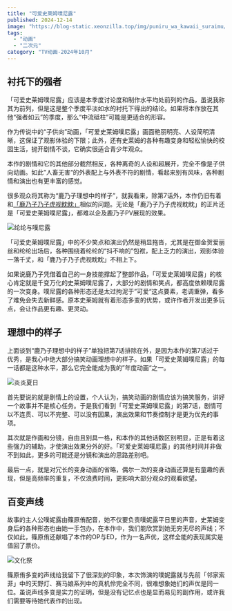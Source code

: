 ```yaml
---
title: "可爱史莱姆噗尼露"
published: 2024-12-14
image: "https://blog-static.xeonzilla.top/img/puniru_wa_kawaii_suraimu/cover.avif"
tags:
  - "动画"
  - "二次元"
category: "TV动画-2024年10月"
---
```


## 衬托下的强者
「可爱史莱姆噗尼露」应该是本季度讨论度和制作水平均处前列的作品，虽说我称其为前列，但是这是整个季度平淡如水的衬托下得出的结论。如果将本作放在其他“强者如云”的季度，那么“中流砥柱”可能是更适合的形容。

作为传说中的“子供向”动画，「可爱史莱姆噗尼露」画面艳丽明亮、人设简明清晰，这保证了观影体验的下限；此外，还有史莱姆的各种有趣变身和轻松愉快的校园生活，抛开剧情不谈，它确实很适合青少年观众。

本作的剧情和它的其他部分截然相反，各种离奇的人设和超展开，完全不像是子供向动画。如此”人畜无害“的外表配上与外表不符的剧情，看起来别有风味，各种剧情和演出也有更丰富的感觉。

很多观众将其称为“鹿乃子理想中的样子”，就我看来，除第7话外，本作仍旧有着和[「鹿乃子乃子虎视眈眈」](/posts/shikanoko/)相似的问题。无论是「鹿乃子乃子虎视眈眈」的正片还是「可爱史莱姆噗尼露」，都难以企及鹿乃子PV展现的效果。

<Image src="https://blog-static.xeonzilla.top/img/puniru_wa_kawaii_suraimu/01.avif" alt="纶纶与噗尼露" format="avif" quality="high" inferSize />

「可爱史莱姆噗尼露」中的不少笑点和演出仍然是稍显拖沓，尤其是在御金贺爱丽丝和纶纶出场后，各种围绕着纶纶的“抖不响的”包袱，配上乏力的演出，观影体验一落千丈，和「鹿乃子乃子虎视眈眈」不相上下。

如果说鹿乃子凭借着自己的一身技能撑起了整部作品，「可爱史莱姆噗尼露」的核心肯定就是千变万化的史莱姆噗尼露了，大部分的剧情和笑点，都高度依赖噗尼露的一次变身。噗尼露的各种形态还是太过拘泥于”可爱“这点要素，老调重弹，看多了难免会失去新鲜感。原本史莱姆就有着形态多变的优势，或许作者开发出更多玩点，会让作品更有趣、更灵动。

## 理想中的样子
上面谈到“鹿乃子理想中的样子”单独把第7话排除在外，是因为本作的第7话过于优秀，是我心中绝大部分搞笑动画理想中的样子。如果「可爱史莱姆噗尼露」的每一话都是这种水平，那么它完全能成为我的”年度动画“之一。

<Image src="https://blog-static.xeonzilla.top/img/puniru_wa_kawaii_suraimu/02.avif" alt="炎炎夏日" format="avif" quality="high" inferSize />

首先要说的就是剧情上的设置，个人认为，搞笑动画的剧情应该为搞笑服务，讲好一个故事并不是核心任务。于是我们看到「可爱史莱姆噗尼露」的第7话，剧情可以不连贯、可以不完整、可以没有因果，演出效果和节奏控制才是更为优先的事项。

其次就是作画和分镜，自由且别具一格，和本作的其他话数区别明显，正是有着这些强力的辅助，才使演出效果分外的好。「可爱史莱姆噗尼露」的其他时间并非做不到如此，更多的可能还是分镜和演出的思路差别吧。

最后一点，就是对冗长的变身动画的省略，偶尔一次的变身动画还算是有童趣的表现，但是高频率的重复，不仅浪费时间，更影响大部分观众的观看欲望。

## 百变声线
故事的主人公噗妮露由篠原侑配音，她不仅要负责噗妮露平日里的声音，史莱姆变身后的各种形态也由她一手包办，在本作中，我们能欣赏到她无穷无尽的声线；不仅如此，篠原侑还献唱了本作的OP与ED，作为一名声优，这样全能的表现属实是值回了票价。

<Image src="https://blog-static.xeonzilla.top/img/puniru_wa_kawaii_suraimu/03.avif" alt="文化祭" format="avif" quality="high" inferSize />

篠原侑多变的声线给我留下了很深刻的印象，本次饰演的噗妮露就与先前「邻家索菲」中的天野灯、赛马娘系列中的真机伶完全不同，很难想象她们的声优是同一位。虽说声线多变是实力的证明，但是没有记忆点也是显而易见的副作用，或许我们需要等待她代表作的出现。
